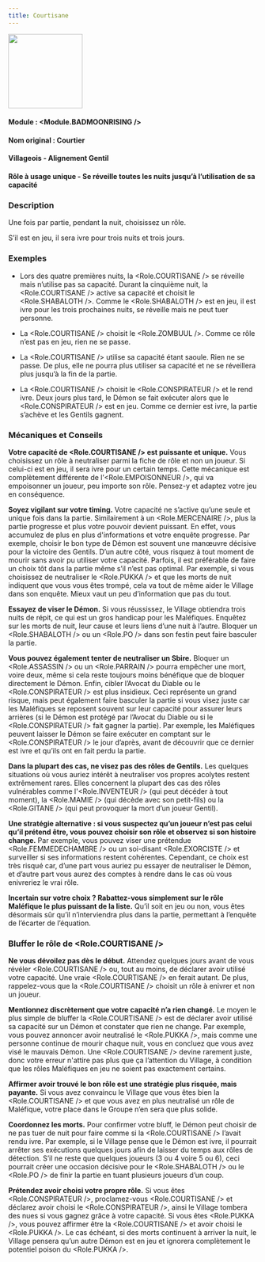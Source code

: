 ```yaml
---
title: Courtisane
---
```



<img src='/img/blood-on-the-clocktower/roles/courtisane.png' height='150' />

#### Module : <Module.BADMOONRISING />
#### Nom original : Courtier
#### Villageois - Alignement Gentil
#### Rôle à usage unique - Se réveille toutes les nuits jusqu’à l’utilisation de sa capacité

### Description

Une fois par partie, pendant la nuit, choisissez un rôle.

S’il est en jeu, il sera ivre pour trois nuits et trois jours.

### Exemples

- Lors des quatre premières nuits, la <Role.COURTISANE /> se réveille mais n’utilise pas sa capacité. Durant la cinquième nuit, la <Role.COURTISANE /> active sa capacité et choisit le <Role.SHABALOTH />. Comme le <Role.SHABALOTH /> est en jeu, il est ivre pour les trois prochaines nuits, se réveille mais ne peut tuer personne.

- La <Role.COURTISANE /> choisit le <Role.ZOMBUUL />. Comme ce rôle n’est pas en jeu, rien ne se passe.

- La <Role.COURTISANE /> utilise sa capacité étant saoule. Rien ne se passe. De plus, elle ne pourra plus utiliser sa capacité et ne se réveillera plus jusqu’à la fin de la partie.

- La <Role.COURTISANE /> choisit le <Role.CONSPIRATEUR /> et le rend ivre. Deux jours plus tard, le Démon se fait exécuter alors que le <Role.CONSPIRATEUR /> est en jeu. Comme ce dernier est ivre, la partie s’achève et les Gentils gagnent.

### Mécaniques et Conseils

**Votre capacité de <Role.COURTISANE /> est puissante et unique.** Vous choisissez un rôle à neutraliser parmi la fiche de rôle et non un joueur. Si celui-ci est en jeu, il sera ivre pour un certain temps. Cette mécanique est complètement différente de l’<Role.EMPOISONNEUR />, qui va empoisonner un joueur, peu importe son rôle. Pensez-y et adaptez votre jeu en conséquence.

**Soyez vigilant sur votre timing.** Votre capacité ne s’active qu’une seule et unique fois dans la partie. Similairement à un <Role.MERCENAIRE />, plus la partie progresse et plus votre pouvoir devient puissant. En effet, vous accumulez de plus en plus d'informations et votre enquête progresse. Par exemple, choisir le bon type de Démon est souvent une manœuvre décisive pour la victoire des Gentils. D’un autre côté, vous risquez à tout moment de mourir sans avoir pu utiliser votre capacité. Parfois, il est préférable de faire un choix tôt dans la partie même s’il n’est pas optimal. Par exemple, si vous choisissez de neutraliser le <Role.PUKKA /> et que les morts de nuit indiquent que vous vous êtes trompé, cela va tout de même aider le Village dans son enquête. Mieux vaut un peu d’information que pas du tout.

**Essayez de viser le Démon.** Si vous réussissez, le Village obtiendra trois nuits de répit, ce qui est un gros handicap pour les Maléfiques. Enquêtez sur les morts de nuit, leur cause et leurs liens d’une nuit à l’autre. Bloquer un <Role.SHABALOTH /> ou un <Role.PO /> dans son festin peut faire basculer la partie.

**Vous pouvez également tenter de neutraliser un Sbire.** Bloquer un <Role.ASSASSIN /> ou un <Role.PARRAIN /> pourra empêcher une mort, voire deux, même si cela reste toujours moins bénéfique que de bloquer directement le Démon. Enfin, cibler l’Avocat du Diable ou le <Role.CONSPIRATEUR /> est plus insidieux. Ceci représente un grand risque, mais peut également faire basculer la partie si vous visez juste car les Maléfiques se reposent souvent sur leur capacité pour assurer leurs arrières (si le Démon est protégé par l’Avocat du Diable ou si le <Role.CONSPIRATEUR /> fait gagner la partie). Par exemple, les Maléfiques peuvent laisser le Démon se faire exécuter en comptant sur le <Role.CONSPIRATEUR /> le jour d’après, avant de découvrir que ce dernier est ivre et qu’ils ont en fait perdu la partie.

**Dans la plupart des cas, ne visez pas des rôles de Gentils.** Les quelques situations où vous auriez intérêt à neutraliser vos propres acolytes restent extrêmement rares. Elles concernent la plupart des cas des rôles vulnérables comme l'<Role.INVENTEUR /> (qui peut décéder à tout moment), la <Role.MAMIE /> (qui décède avec son petit-fils) ou la <Role.GITANE /> (qui peut provoquer la mort d’un joueur Gentil).

**Une stratégie alternative : si vous suspectez qu’un joueur n’est pas celui qu’il prétend être, vous pouvez choisir son rôle et observez si son histoire change.** Par exemple, vous pouvez viser une prétendue <Role.FEMMEDECHAMBRE /> ou un soi-disant <Role.EXORCISTE /> et surveiller si ses informations restent cohérentes. Cependant, ce choix est très risqué car, d’une part vous auriez pu essayer de neutraliser le Démon, et d’autre part vous aurez des comptes à rendre dans le cas où vous enivreriez le vrai rôle.

**Incertain sur votre choix ? Rabattez-vous simplement sur le rôle Maléfique le plus puissant de la liste.** Qu’il soit en jeu ou non, vous êtes désormais sûr qu’il n’interviendra plus dans la partie, permettant à l’enquête de l’écarter de l’équation.

### Bluffer le rôle de <Role.COURTISANE />

**Ne vous dévoilez pas dès le début.** Attendez quelques jours avant de vous révéler <Role.COURTISANE /> ou, tout au moins, de déclarer avoir utilisé votre capacité. Une vraie <Role.COURTISANE /> en ferait autant. De plus, rappelez-vous que la <Role.COURTISANE /> choisit un rôle à enivrer et non un joueur.

**Mentionnez discrètement que votre capacité n’a rien changé.** Le moyen le plus simple de bluffer la <Role.COURTISANE /> est de déclarer avoir utilisé sa capacité sur un Démon et constater que rien ne change. Par exemple, vous pouvez annoncer avoir neutralisé le <Role.PUKKA />, mais comme une personne continue de mourir chaque nuit, vous en concluez que vous avez visé le mauvais Démon. Une <Role.COURTISANE /> devine rarement juste, donc votre erreur n'attire pas plus que ça l’attention du Village, à condition que les rôles Maléfiques en jeu ne soient pas exactement certains.

**Affirmer avoir trouvé le bon rôle est une stratégie plus risquée, mais payante.** Si vous avez convaincu le Village que vous êtes bien la <Role.COURTISANE /> et que vous avez en plus neutralisé un rôle de Maléfique, votre place dans le Groupe n’en sera que plus solide.

**Coordonnez les morts.** Pour confirmer votre bluff, le Démon peut choisir de ne pas tuer de nuit pour faire comme si la <Role.COURTISANE /> l’avait rendu ivre. Par exemple, si le Village pense que le Démon est ivre, il pourrait arrêter ses exécutions quelques jours afin de laisser du temps aux rôles de détection. S’il ne reste que quelques joueurs (3 ou 4 voire 5 ou 6), ceci pourrait créer une occasion décisive pour le <Role.SHABALOTH /> ou le <Role.PO /> de finir la partie en tuant plusieurs joueurs d’un coup.

**Prétendez avoir choisi votre propre rôle.** Si vous êtes <Role.CONSPIRATEUR />, proclamez-vous <Role.COURTISANE /> et déclarez avoir choisi le <Role.CONSPIRATEUR />, ainsi le Village tombera des nues si vous gagnez grâce à votre capacité. Si vous êtes <Role.PUKKA />, vous pouvez affirmer être la <Role.COURTISANE /> et avoir choisi le <Role.PUKKA />. Le cas échéant, si des morts continuent à arriver la nuit, le Village pensera qu’un autre Démon est en jeu et ignorera complètement le potentiel poison du <Role.PUKKA />.


